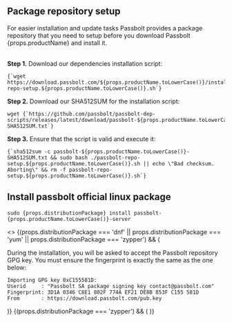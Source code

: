 
## Package repository setup

<div>
    For easier installation and update tasks Passbolt provides a package repository that you need to setup
    before you download Passbolt {props.productName} and install it.
</div>

<br />

**Step 1.** Download our dependencies installation script:

<pre className="prism-code language-bash">
<code>{`wget https://download.passbolt.com/${props.productName.toLowerCase()}/installer/passbolt-repo-setup.${props.productName.toLowerCase()}.sh`}</code>
</pre>

**Step 2.** Download our SHA512SUM for the installation script:

<pre className="prism-code language-bash">
<code>wget {`https://github.com/passbolt/passbolt-dep-scripts/releases/latest/download/passbolt-${props.productName.toLowerCase()}-SHA512SUM.txt`}</code>
</pre>

**Step 3.** Ensure that the script is valid and execute it:

<pre className="prism-code language-bash">
<code>{`sha512sum -c passbolt-${props.productName.toLowerCase()}-SHA512SUM.txt && sudo bash ./passbolt-repo-setup.${props.productName.toLowerCase()}.sh || echo \"Bad checksum. Aborting\" && rm -f passbolt-repo-setup.${props.productName.toLowerCase()}.sh`}</code>
</pre>

## Install passbolt official linux package
<pre className="prism-code language-bash">
<code>sudo {props.distributionPackage} install passbolt-{props.productName.toLowerCase()}-server</code>
</pre>


<>
    {(props.distributionPackage === 'dnf' || props.distributionPackage === 'yum' || props.distributionPackage === 'zypper') && (
<div>
    During the installation, you will be asked to accept the Passbolt repository GPG key. You must ensure the fingerprint is exactly the same as the one below:


    Importing GPG key 0xC155581D:
    Userid     : "Passbolt SA package signing key contact@passbolt.com"
    Fingerprint: 3D1A 0346 C8E1 802F 774A EF21 DE8B 853F C155 581D
    From       : https://download.passbolt.com/pub.key

</div>
)}
    {(props.distributionPackage === 'zypper') && (
        <OpenSUSEGPGKey />
    )}
</>
